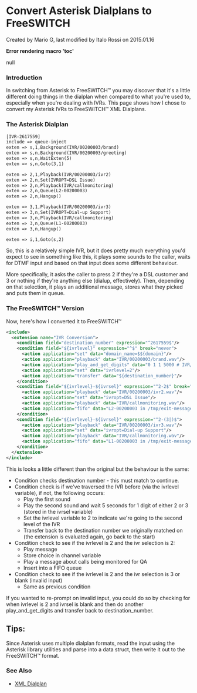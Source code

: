 
# Convert Asterisk Dialplans to FreeSWITCH 

 Created by  Mario G, last modified by  Italo Rossi on 2015.01.16

**Error rendering macro 'toc'**

null

### Introduction

In switching from Asterisk to FreeSWITCH™ you may discover that it's a little different doing things in the dialplan when compared to what you're used to, especially when you're dealing with IVRs. This page shows how I chose to convert my Asterisk IVRs to FreeSWITCH™ XML Dialplans.

### The Asterisk Dialplan

```xml
[IVR-2617559]
include => queue-inject
exten => s,1,Background(IVR/00200003/brand)
exten => s,n,Background(IVR/00200003/greeting)
exten => s,n,WaitExten(5)
exten => s,n,Goto(3,1)

exten => 2,1,Playback(IVR/00200003/ivr2)
exten => 2,n,Set(IVROPT=DSL Issue)
exten => 2,n,Playback(IVR/callmonitoring)
exten => 2,n,Queue(L2-00200003)
exten => 2,n,Hangup()

exten => 3,1,Playback(IVR/00200003/ivr3)
exten => 3,n,Set(IVROPT=Dial-up Support)
exten => 3,n,Playback(IVR/callmonitoring)
exten => 3,n,Queue(L1-00200003)
exten => 3,n,Hangup()

exten => i,1,Goto(s,2)
```

So, this is a relatively simple IVR, but it does pretty much everything you'd expect to see in something like this, it plays some sounds to the caller, waits for DTMF input and based on that input does some different behaviour.

More specifically, it asks the caller to press 2 if they're a DSL customer and 3 or nothing if they're anything else (dialup, effectively). Then, depending on that selection, it plays an additional message, stores what they picked and puts them in queue.

### The FreeSWITCH™ Version

Now, here's how I converted it to FreeSWITCH™

```xml
<include>
  <extension name="IVR Conversion">
    <condition field="destination_number" expression="^2617559$"/>
    <condition field="${ivrlevel}" expression="^$" break="never">
      <action application="set" data="domain_name=$${domain}"/>
      <action application="playback" data="IVR/00200003/brand.wav"/>
      <action application="play_and_get_digits" data="0 1 1 5000 # IVR/00200003/greeting.wav /invalid.wav ivrsel (2|3)"/>
      <action application="set" data="ivrlevel=2"/>
      <action application="transfer" data="${destination_number}"/>
    </condition>
    <condition field="${ivrlevel}-${ivrsel}" expression="^2-2$" break="never">
      <action application="playback" data="IVR/00200003/ivr2.wav"/>
      <action application="set" data="ivropt=DSL Issue"/>
      <action application="playback" data="IVR/callmonitoring.wav"/>
      <action application="fifo" data="L2-00200003 in /tmp/exit-message.wav /tmp/music-on-hold.wav"/>
    </condition>
    <condition field="${ivrlevel}-${ivrsel}" expression="^2-(3|)$">
      <action application="playback" data="IVR/00200003/ivr3.wav"/>
      <action application="set" data="ivropt=Dial-up Support"/>
      <action application="playback" data="IVR/callmonitoring.wav"/>
      <action application="fifo" data="L1-00200003 in /tmp/exit-message.wav /tmp/music-on-hold.wav"/>
    </condition>
  </extension>
</include>
```

This is looks a little different than the original but the behaviour is the same:

* Condition checks destination number - this must match to continue.
* Condition check is if we've traversed the IVR before (via the ivrlevel variable), if not, the following occurs:  
   * Play the first sound  
   * Play the second sound and wait 5 seconds for 1 digit of either 2 or 3 (stored in the ivrsel variable)  
   * Set the ivrlevel variable to 2 to indicate we're going to the second level of the IVR  
   * Transfer back to the destination number we originally matched on (the extension is evaluated again, go back to the start)
* Condition check to see if the ivrlevel is 2 and the ivr selection is 2:  
   * Play message  
   * Store choice in channel variable  
   * Play a message about calls being monitored for QA  
   * Insert into a FIFO queue
* Condition check to see if the ivrlevel is 2 and the ivr selection is 3 or blank (invalid input)  
   * Same as previous condition

If you wanted to re-prompt on invalid input, you could do so by checking for when ivrlevel is 2 and ivrsel is blank and then do another play\_and\_get\_digits and transfer back to destination\_number.

## Tips:

Since Asterisk uses multiple dialplan formats, read the input using the Asterisk library utilities and parse into a data struct, then write it out to the FreeSWITCH™ format.

###   

### See Also

* [XML Dialplan](../../../../Dialplan/XML-Dialplan/index.mdx#about)


